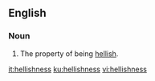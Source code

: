 ==English==

===Noun===
{{head|en|noun}}

# The property of being [[hellish]].

[[it:hellishness]]
[[ku:hellishness]]
[[vi:hellishness]]